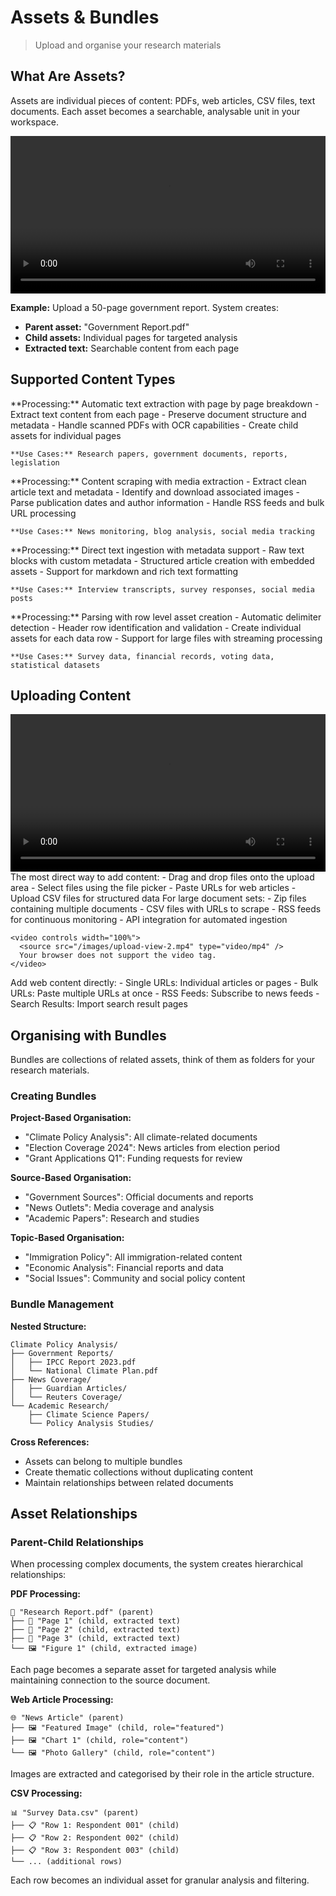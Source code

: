 # Assets & Bundles

> Upload and organise your research materials

## What Are Assets?

Assets are individual pieces of content: PDFs, web articles, CSV files, text documents. Each asset becomes a searchable, analysable unit in your workspace.

<video controls width="100%">
  <source src="/images/assets.mp4" type="video/mp4" />
  Your browser does not support the video tag.
</video>

**Example:** Upload a 50-page government report. System creates:
- **Parent asset:** "Government Report.pdf" 
- **Child assets:** Individual pages for targeted analysis
- **Extracted text:** Searchable content from each page

## Supported Content Types

<CardGroup cols={2}>
  <Card title="PDF Documents" icon="file-pdf">
    **Processing:** Automatic text extraction with page by page breakdown
    - Extract text content from each page
    - Preserve document structure and metadata
    - Handle scanned PDFs with OCR capabilities
    - Create child assets for individual pages
    
    **Use Cases:** Research papers, government documents, reports, legislation
  </Card>
  <Card title="Web Articles" icon="globe">
    **Processing:** Content scraping with media extraction
    - Extract clean article text and metadata
    - Identify and download associated images
    - Parse publication dates and author information
    - Handle RSS feeds and bulk URL processing
    
    **Use Cases:** News monitoring, blog analysis, social media tracking
  </Card>
  <Card title="Text Content" icon="file-text">
    **Processing:** Direct text ingestion with metadata support
    - Raw text blocks with custom metadata
    - Structured article creation with embedded assets
    - Support for markdown and rich text formatting
    
    **Use Cases:** Interview transcripts, survey responses, social media posts
  </Card>
  <Card title="CSV Files" icon="table">
    **Processing:** Parsing with row level asset creation
    - Automatic delimiter detection
    - Header row identification and validation
    - Create individual assets for each data row
    - Support for large files with streaming processing
    
    **Use Cases:** Survey data, financial records, voting data, statistical datasets
  </Card>
</CardGroup>

## Uploading Content

<video controls width="100%">
  <source src="/images/upload-view.mp4" type="video/mp4" />
  Your browser does not support the video tag.
</video>

<CardGroup cols={3}>
  <Card title="File Upload" icon="upload">
    The most direct way to add content:
    - Drag and drop files onto the upload area
    - Select files using the file picker
    - Paste URLs for web articles
    - Upload CSV files for structured data
  </Card>
  <Card title="Bulk Upload" icon="folder-open">
    For large document sets:
    - Zip files containing multiple documents
    - CSV files with URLs to scrape
    - RSS feeds for continuous monitoring
    - API integration for automated ingestion
    
    <video controls width="100%">
      <source src="/images/upload-view-2.mp4" type="video/mp4" />
      Your browser does not support the video tag.
    </video>
  </Card>
  <Card title="URL Ingestion" icon="link">
    Add web content directly:
    - Single URLs: Individual articles or pages
    - Bulk URLs: Paste multiple URLs at once
    - RSS Feeds: Subscribe to news feeds
    - Search Results: Import search result pages
  </Card>
</CardGroup>

## Organising with Bundles

Bundles are collections of related assets, think of them as folders for your research materials.

### Creating Bundles

**Project-Based Organisation:**
- "Climate Policy Analysis": All climate-related documents
- "Election Coverage 2024": News articles from election period
- "Grant Applications Q1": Funding requests for review

**Source-Based Organisation:**
- "Government Sources": Official documents and reports
- "News Outlets": Media coverage and analysis
- "Academic Papers": Research and studies

**Topic-Based Organisation:**
- "Immigration Policy": All immigration-related content
- "Economic Analysis": Financial reports and data
- "Social Issues": Community and social policy content

### Bundle Management

**Nested Structure:**
```
Climate Policy Analysis/
├── Government Reports/
│   ├── IPCC Report 2023.pdf
│   └── National Climate Plan.pdf
├── News Coverage/
│   ├── Guardian Articles/
│   └── Reuters Coverage/
└── Academic Research/
    ├── Climate Science Papers/
    └── Policy Analysis Studies/
```

**Cross References:**
- Assets can belong to multiple bundles
- Create thematic collections without duplicating content
- Maintain relationships between related documents

## Asset Relationships

### Parent-Child Relationships

When processing complex documents, the system creates hierarchical relationships:

**PDF Processing:**
```
📄 "Research Report.pdf" (parent)
├── 📝 "Page 1" (child, extracted text)
├── 📝 "Page 2" (child, extracted text)  
├── 📝 "Page 3" (child, extracted text)
└── 🖼️ "Figure 1" (child, extracted image)
```

Each page becomes a separate asset for targeted analysis while maintaining connection to the source document.

**Web Article Processing:**
```
🌐 "News Article" (parent)
├── 🖼️ "Featured Image" (child, role="featured")
├── 🖼️ "Chart 1" (child, role="content")
└── 🖼️ "Photo Gallery" (child, role="content")
```

Images are extracted and categorised by their role in the article structure.

**CSV Processing:**
```
📊 "Survey Data.csv" (parent)
├── 📋 "Row 1: Respondent 001" (child)
├── 📋 "Row 2: Respondent 002" (child)
├── 📋 "Row 3: Respondent 003" (child)
└── ... (additional rows)
```

Each row becomes an individual asset for granular analysis and filtering.

